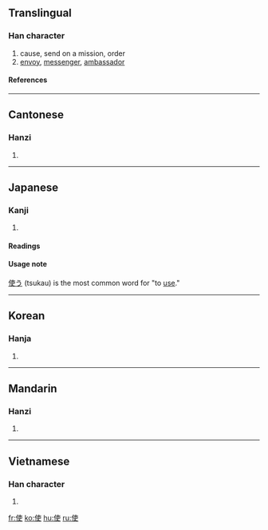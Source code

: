 ==Translingual==
===Han character===
{{Han char|rn=9|rad=人|as=06|sn=8|four=2520<sub>6</sub>|canj=人十中大 (OJLK)}}
# cause, send on a mission, order
# [[envoy]], [[messenger]], [[ambassador]]
====References====
{{Han ref|kx=0101.050|dkj=00573|dj=0213.120|hdz=10145.020|uh=4F7F|ud=20351|bh=A8CF|bd=43215}}
----
==Cantonese==
===Hanzi===
{{yue-hanzi|jyut=|y=sai2, si2 si3}}
# {{defn|Cantonese}}
----
==Japanese==
===Kanji===
{{ja-kanji|grade=3|rs=人06}}
# {{defn|Japanese}} 
====Readings====
{{ja-readings|on=[[し]] (shi)|kun=[[つか]] (tsuka)}}

====Usage note====
[[使う]] (tsukau) is the most common word for "to [[use]]."
----
==Korean==
===Hanja===
{{ko-hanja|hangeul=[[사]], [[시]]|rv=sa, si|mr=sa, si}}
# {{defn|Korean}}
----
==Mandarin==
===Hanzi===
{{cmn-hanzi|pin=[[shǐ]] ([[shi3]])|wg=shih<sup>3</sup>}}
# {{defn|Mandarin}}
----
==Vietnamese==
===Han character===
{{vi-hantu|sứ}}
# {{defn|Vietnamese}}

[[fr:使]]
[[ko:使]]
[[hu:使]]
[[ru:使]]